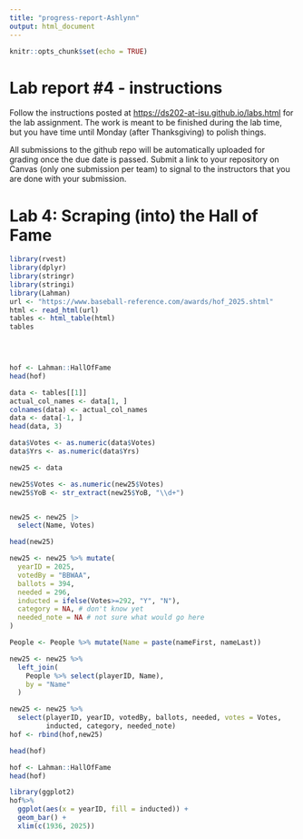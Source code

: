 ```yaml
---
title: "progress-report-Ashlynn"
output: html_document
---
```

<!-- README.md is generated from README.Rmd. Please edit the README.Rmd file -->

```r
knitr::opts_chunk$set(echo = TRUE)
```

# Lab report #4 - instructions

Follow the instructions posted at <https://ds202-at-isu.github.io/labs.html> for the lab assignment. The work is meant to be finished during the lab time, but you have time until Monday (after Thanksgiving) to polish things.

All submissions to the github repo will be automatically uploaded for grading once the due date is passed. Submit a link to your repository on Canvas (only one submission per team) to signal to the instructors that you are done with your submission.

# Lab 4: Scraping (into) the Hall of Fame


```r
library(rvest)
library(dplyr)
library(stringr)
library(stringi)
library(Lahman)
url <- "https://www.baseball-reference.com/awards/hof_2025.shtml"
html <- read_html(url)
tables <- html_table(html)
tables


  
```

```r
hof <- Lahman::HallOfFame
head(hof)
```


```r
data <- tables[[1]]
actual_col_names <- data[1, ]
colnames(data) <- actual_col_names
data <- data[-1, ]
head(data, 3)

data$Votes <- as.numeric(data$Votes)
data$Yrs <- as.numeric(data$Yrs)

new25 <- data

new25$Votes <- as.numeric(new25$Votes)  
new25$YoB <- str_extract(new25$YoB, "\\d+")  


new25 <- new25 |>
  select(Name, Votes)

head(new25)

new25 <- new25 %>% mutate(
  yearID = 2025,
  votedBy = "BBWAA",
  ballots = 394,
  needed = 296,
  inducted = ifelse(Votes>=292, "Y", "N"),
  category = NA, # don't know yet
  needed_note = NA # not sure what would go here
) 

People <- People %>% mutate(Name = paste(nameFirst, nameLast))

new25 <- new25 %>%
  left_join(
    People %>% select(playerID, Name),
    by = "Name"
  )

new25 <- new25 %>%
  select(playerID, yearID, votedBy, ballots, needed, votes = Votes,
         inducted, category, needed_note)
hof <- rbind(hof,new25)

head(hof)

```
```r
hof <- Lahman::HallOfFame
head(hof)

```

```r
library(ggplot2)
hof%>% 
  ggplot(aes(x = yearID, fill = inducted)) +
  geom_bar() +
  xlim(c(1936, 2025))
```

